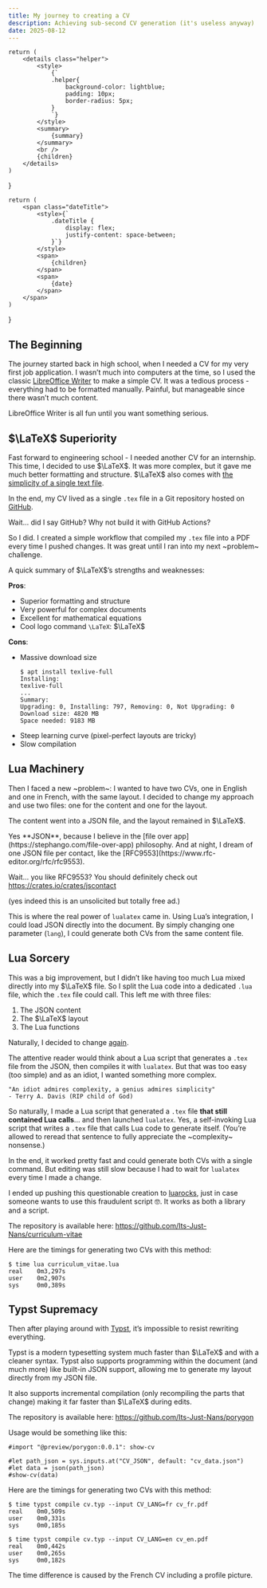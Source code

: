 ```yaml
---
title: My journey to creating a CV
description: Achieving sub-second CV generation (it's useless anyway)
date: 2025-08-12
---
```


    return (
        <details class="helper">
            <style>
                {`
                .helper{
                    background-color: lightblue;
                    padding: 10px;
                    border-radius: 5px;
                }
                `}
            </style>
            <summary>
                {summary}
            </summary>
            <br />
            {children}
        </details>
    )
}

    return (
        <span class="dateTitle">
            <style>{`
                .dateTitle {
                    display: flex;
                    justify-content: space-between;
                }`}
            </style>
            <span>
                {children}
            </span>
            <span>
                {date}
            </span>
        </span>
    )
}

## The Beginning

The journey started back in high school, when I needed a CV for my very first job application. I wasn’t much into computers at the time, so I used the classic [LibreOffice Writer](https://www.libreoffice.org/) to make a simple CV. It was a tedious process - everything had to be formatted manually. Painful, but manageable since there wasn’t much content.

LibreOffice Writer is all fun until you want something serious.

## <DateTitle date="2022/01">$\LaTeX$ Superiority</DateTitle>

Fast forward to engineering school - I needed another CV for an internship. This time, I decided to use $\LaTeX$. It was more complex, but it gave me much better formatting and structure. $\LaTeX$ also comes with [the simplicity of a single text file](https://stephango.com/file-over-app).

In the end, my CV lived as a single `.tex` file in a Git repository hosted on [GitHub](https://github.com/).

Wait... did I say GitHub? Why not build it with GitHub Actions?

So I did. I created a simple workflow that compiled my `.tex` file into a PDF every time I pushed changes. It was great until I ran into my next ~problem~ challenge.

A quick summary of $\LaTeX$’s strengths and weaknesses:

**Pros**:
- Superior formatting and structure
- Very powerful for complex documents
- Excellent for mathematical equations
- Cool logo command `\LaTeX`: $\LaTeX$

**Cons**:
- Massive download size
    ```
    $ apt install texlive-full
    Installing:
    texlive-full
    ...
    Summary:
    Upgrading: 0, Installing: 797, Removing: 0, Not Upgrading: 0
    Download size: 4820 MB
    Space needed: 9183 MB
    ```
- Steep learning curve (pixel-perfect layouts are tricky)
- Slow compilation


## <DateTitle date="2024/02">Lua Machinery</DateTitle>

Then I faced a new ~problem~: I wanted to have two CVs, one in English and one in French, with the same layout. I decided to change my approach and use two files: one for the content and one for the layout.

The content went into a JSON file, and the layout remained in $\LaTeX$.

<Helper summary="Why JSON?">
Yes **JSON**, because I believe in the [file over app](https://stephango.com/file-over-app) philosophy. And at night, I dream of one JSON file per contact, like the [RFC9553](https://www.rfc-editor.org/rfc/rfc9553).

Wait... you like RFC9553? You should definitely check out https://crates.io/crates/jscontact

(yes indeed this is an unsolicited but totally free ad.)
</Helper>

This is where  the real power of `lualatex` came in. Using Lua’s integration, I could load JSON directly into the document. By simply changing one parameter (`lang`), I could generate both CVs from the same content file.

## <DateTitle date="2024/11">Lua Sorcery</DateTitle>

This was a big improvement, but I didn’t like having too much Lua mixed directly into my $\LaTeX$ file. So I split the Lua code into a dedicated `.lua` file, which the `.tex` file could call. This left me with three files:
1. The JSON content
2. The $\LaTeX$ layout
3. The Lua functions

Naturally, I decided to change [again](https://github.com/Its-Just-Nans/curriculum-vitae/commit/93fa0836159265aa59c687693cbb29d182babe1d).

The attentive reader would think about a Lua script that generates a `.tex` file from the JSON, then compiles it with `lualatex`. But that was too easy (too simple) and as an idiot, I wanted something more complex.


```
"An idiot admires complexity, a genius admires simplicity"
- Terry A. Davis (RIP child of God)
```

So naturally, I made a Lua script that generated a `.tex` file **that still contained Lua calls**... and then launched `lualatex`. Yes, a self-invoking Lua script that writes a `.tex` file that calls Lua code to generate itself. (You’re allowed to reread that sentence to fully appreciate the ~complexity~ nonsense.)


In the end, it worked pretty fast and could generate both CVs with a single command. But editing was still slow because I had to wait for `lualatex` every time I made a change.

I ended up pushing this questionable creation to [luarocks](https://luarocks.org/modules/its-just-nans/curriculum_vitae), just in case someone wants to use this fraudulent script :nerd_face:. It works as both a library and a script.

The repository is available here: https://github.com/Its-Just-Nans/curriculum-vitae

Here are the timings for generating two CVs with this method:

```
$ time lua curriculum_vitae.lua
real    0m3,297s
user    0m2,907s
sys     0m0,389s
```

## <DateTitle date="2025/06">Typst Supremacy</DateTitle>

Then after playing around with [Typst](https://typst.app/), it’s impossible to resist rewriting everything.

Typst is a modern typesetting system much faster than $\LaTeX$ and with a cleaner syntax. Typst also supports programming within the document (and much more) like built-in JSON support, allowing me to generate my layout directly from my JSON file.

It also supports incremental compilation (only recompiling the parts that change) making it far faster than $\LaTeX$ during edits.

The repository is available here: https://github.com/Its-Just-Nans/porygon

Usage would be something like this:

```typ
#import "@preview/porygon:0.0.1": show-cv

#let path_json = sys.inputs.at("CV_JSON", default: "cv_data.json")
#let data = json(path_json)
#show-cv(data)
```

Here are the timings for generating two CVs with this method:
```
$ time typst compile cv.typ --input CV_LANG=fr cv_fr.pdf
real    0m0,509s
user    0m0,331s
sys     0m0,185s

$ time typst compile cv.typ --input CV_LANG=en cv_en.pdf
real    0m0,442s
user    0m0,265s
sys     0m0,182s
```

The time difference is caused by the French CV including a profile picture.
